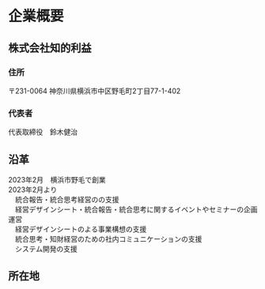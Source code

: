 # 企業概要

## 株式会社知的利益
### 住所
〒231-0064
神奈川県横浜市中区野毛町2丁目77-1-402
### 代表者
代表取締役　鈴木健治

## 沿革
2023年2月　横浜市野毛で創業  
2023年2月より  
　統合報告・統合思考経営のの支援  
　経営デザインシート・統合報告・統合思考に関するイベントやセミナーの企画運営  
　経営デザインシートのよる事業構想の支援  
　統合思考・知財経営のための社内コミュニケーションの支援  
　システム開発の支援  

## 所在地
